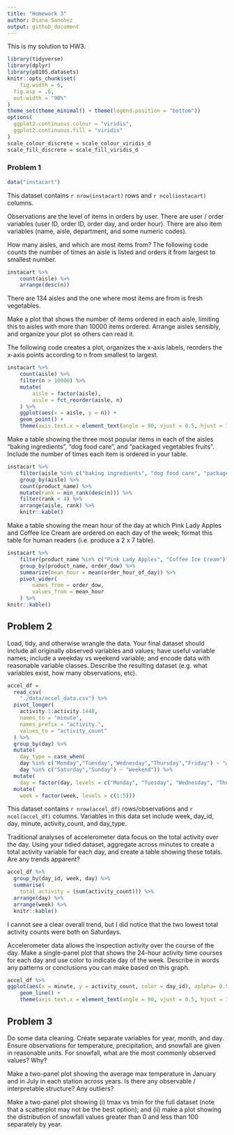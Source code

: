 ```yaml
---
title: "Homework 3"
author: Diana Sanchez
output: github_document
---
```


This is my solution to HW3.

```r
library(tidyverse)
library(dplyr)
library(p8105.datasets)
knitr::opts_chunk$set(
	fig.width = 6, 
  fig.asp = .6,
  out.width = "90%"
)
theme_set(theme_minimal() + theme(legend.position = "bottom"))
options(
  ggplot2.continuous.colour = "viridis",
  ggplot2.continuous.fill = "viridis"
)
scale_colour_discrete = scale_colour_viridis_d
scale_fill_discrete = scale_fill_viridis_d
```


### Problem 1

```r
data("instacart")
```

This dataset contains `r nrow(instacart)` rows and `r ncol(instacart)` columns. 

Observations are the level of items in orders by user. There are user / order variables (user ID, order ID, order day, and order hour). There are also item variables (name, aisle, department, and some numeric codes). 


How many aisles, and which are most items from? The following code counts the number of times an aisle is listed and orders it from largest to smallest number.

```r
instacart %>% 
	count(aisle) %>% 
	arrange(desc(n))
```

There are 134 aisles and the one where most items are from is fresh vegetables.


Make a plot that shows the number of items ordered in each aisle, limiting this to aisles with more than 10000 items ordered. Arrange aisles sensibly, and organize your plot so others can read it.

The following code creates a plot, organizes the x-axis labels, reorders the x-axis points according to n from smallest to largest.

```r
instacart %>% 
	count(aisle) %>% 
	filter(n > 10000) %>% 
	mutate(
		aisle = factor(aisle),
		aisle = fct_reorder(aisle, n)
	) %>% 
	ggplot(aes(x = aisle, y = n)) + 
	geom_point() + 
	theme(axis.text.x = element_text(angle = 90, vjust = 0.5, hjust = 1))
```


Make a table showing the three most popular items in each of the aisles “baking ingredients”, “dog food care”, and “packaged vegetables fruits”. Include the number of times each item is ordered in your table.

```r
instacart %>% 
	filter(aisle %in% c("baking ingredients", "dog food care", "packaged vegetables fruits")) %>% 
	group_by(aisle) %>% 
	count(product_name) %>%
	mutate(rank = min_rank(desc(n))) %>% 
	filter(rank < 4) %>% 
	arrange(aisle, rank) %>% 
	knitr::kable()
```


Make a table showing the mean hour of the day at which Pink Lady Apples and Coffee Ice Cream are ordered on each day of the week; format this table for human readers (i.e. produce a 2 x 7 table).

```r
instacart %>% 
	filter(product_name %in% c("Pink Lady Apples", "Coffee Ice Cream")) %>% 
	group_by(product_name, order_dow) %>% 
	summarize(mean_hour = mean(order_hour_of_day)) %>% 
	pivot_wider(
		names_from = order_dow,
		values_from = mean_hour
	) %>%
knitr::kable()
```

## Problem 2

Load, tidy, and otherwise wrangle the data. Your final dataset should include all originally observed variables and values; have useful variable names; include a weekday vs weekend variable; and encode data with reasonable variable classes. Describe the resulting dataset (e.g. what variables exist, how many observations, etc).

```r
accel_df =
  read_csv(
    "./data/accel_data.csv") %>%
  pivot_longer(
    activity.1:activity.1440,
    names_to = "minute",
    names_prefix = "activity.",
    values_to = "activity_count"
  ) %>%
  group_by(day) %>%
  mutate(
    day_type = case_when(
    day %in% c("Monday","Tuesday","Wednesday","Thursday","Friday") ~ "weekday",
    day %in% c("Saturday","Sunday") ~ "weekend")) %>%
  mutate(
    day = factor(day, levels = c("Monday", "Tuesday", "Wednesday", "Thursday", "Friday", "Saturday", "Sunday"))) %>%
  mutate(
    week = factor(week, levels = c(1:5)))
```

This dataset contains `r nrow(accel_df)` rows/observations and `r ncol(accel_df)` columns. Variables in this data set include week, day_id, day, minute, activity_count, and day_type.


Traditional analyses of accelerometer data focus on the total activity over the day. Using your tidied dataset, aggregate across minutes to create a total activity variable for each day, and create a table showing these totals. Are any trends apparent?

```r
accel_df %>%
  group_by(day_id, week, day) %>%
  summarise(
    total_activity = (sum(activity_count))) %>%
  arrange(day) %>%
  arrange(week) %>%
  knitr::kable()
```

I cannot see a clear overall trend, but I did notice that the two lowest total activity counts were both on Saturdays.


Accelerometer data allows the inspection activity over the course of the day. Make a single-panel plot that shows the 24-hour activity time courses for each day and use color to indicate day of the week. Describe in words any patterns or conclusions you can make based on this graph.

```r
accel_df %>%
ggplot(aes(x = minute, y = activity_count, color = day_id), aplpha= 0.5) + 
	geom_line() + 
	theme(axis.text.x = element_text(angle = 90, vjust = 0.5, hjust = 1))
```


## Problem 3

Do some data cleaning. Create separate variables for year, month, and day. Ensure observations for temperature, precipitation, and snowfall are given in reasonable units. For snowfall, what are the most commonly observed values? Why?


Make a two-panel plot showing the average max temperature in January and in July in each station across years. Is there any observable / interpretable structure? Any outliers?


Make a two-panel plot showing (i) tmax vs tmin for the full dataset (note that a scatterplot may not be the best option); and (ii) make a plot showing the distribution of snowfall values greater than 0 and less than 100 separately by year.
